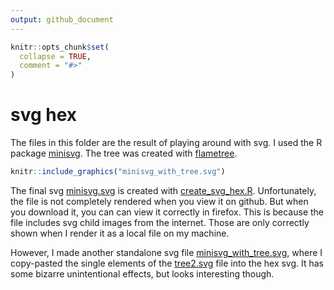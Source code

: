 ```yaml
---
output: github_document
---
```


<!-- README.md is generated from README.Rmd. Please edit that file -->

```r
knitr::opts_chunk$set(
  collapse = TRUE,
  comment = "#>"
)
```

# svg hex

The files in this folder are the result of playing around with svg. I used the R
package [minisvg](https://github.com/coolbutuseless/minisvg/). The tree was
created with [flametree](https://github.com/djnavarro/flametree).

```r
knitr::include_graphics("minisvg_with_tree.svg")
```

The final svg [minisvg.svg](minisvg.svg) is created with
[create_svg_hex.R](create_svg_hex.R). Unfortunately, the file is not completely
rendered when you view it on github. But when you download it, you can can view
it correctly in firefox. This is because the file includes svg child images from the
internet. Those are only correctly shown when I render it as a local file on 
my machine. 

However, I made another standalone svg file
[minisvg_with_tree.svg](minisvg_with_tree.svg), where I copy-pasted the single
elements of the [tree2.svg](tree2.svg) file into the hex svg. It has some
bizarre unintentional effects, but looks interesting though. 


